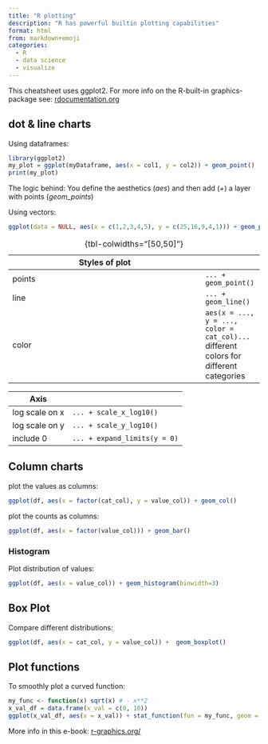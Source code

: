 ---
title: "R plotting"
description: "R has powerful builtin plotting capabilities"
format: html
from: markdown+emoji
categories:
  - R
  - data science
  - visualize
---

This cheatsheet uses ggplot2. 
For more info on the R-built-in graphics-package see: [rdocumentation.org](https://www.rdocumentation.org/packages/graphics/versions/3.6.2)

## dot & line charts

Using dataframes:

```R
library(ggplot2)
my_plot = ggplot(myDataframe, aes(x = col1, y = col2)) + geom_point()
print(my_plot)
```

The logic behind: You define the aesthetics (*aes*) and then add (*+*)  a layer with points (*geom_points*)

Using vectors:

```R
ggplot(data = NULL, aes(x = c(1,2,3,4,5), y = c(25,16,9,4,1))) + geom_point()
```

Styles of plot  | 
----------------|-----
points          | `... + geom_point()`
line            | `... + geom_line()`
color           | `aes(x = ..., y = ..., color = cat_col)...` different colors for different categories

:  {tbl-colwidths="[50,50]"}

Axis            |
----------------|-----
log scale on x  | `... + scale_x_log10()`
log scale on y  | `... + scale_y_log10()`
include 0       | `... + expand_limits(y = 0)`


## Column charts

plot the values as columns:
```R
ggplot(df, aes(x = factor(cat_col), y = value_col)) + geom_col()
```

plot the counts as columns: 
```R
ggplot(df, aes(x = factor(value_col))) + geom_bar()
```

### Histogram

Plot distribution of values:
```R
ggplot(df, aes(x = value_col)) + geom_histogram(binwidth=3)
```

## Box Plot

Compare different distributions:
```R
ggplot(df, aes(x = cat_col, y = value_col)) +  geom_boxplot()
```

## Plot functions

To smoothly plot a curved function: 
```R 
my_func <- function(x) sqrt(x) # - x**2
x_val_df = data.frame(x_val = c(0, 10))
ggplot(x_val_df, aes(x = x_val)) + stat_function(fun = my_func, geom = "line")
```

More info in this e-book: [r-graphics.org/](https://r-graphics.org/)